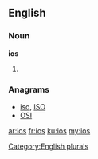 ==English==

===Noun===
'''ios'''

# {{plural of|[[io]]}}

===Anagrams===
* [[iso#English|iso]], [[ISO#English|ISO]]
* [[OSI#English|OSI]]

[[Category:English plurals]]

[[ar:ios]]
[[fr:ios]]
[[ku:ios]]
[[my:ios]]